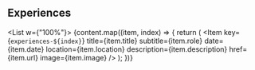 
## Experiences

<List w={"100%"}>
  {content.map((item, index) => {
    return (
      <Item
        key={`experiences-${index}`}
        title={item.title}
        subtitle={item.role}
        date={item.date}
        location={item.location}
        description={item.description}
        href={item.url}
        image={item.image}
      />
    );
  })}
</List>

